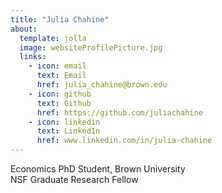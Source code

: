 ```yaml
---
title: "Julia Chahine"
about:
  template: jolla
  image: websiteProfilePicture.jpg
  links:
    - icon: email
      text: Email
      href: julia_chahine@brown.edu
    - icon: github
      text: Github
      href: https://github.com/juliachahine
    - icon: linkedin
      text: LinkedIn
      href: www.linkedin.com/in/julia-chahine
---
```


Economics PhD Student, Brown University \
NSF Graduate Research Fellow 